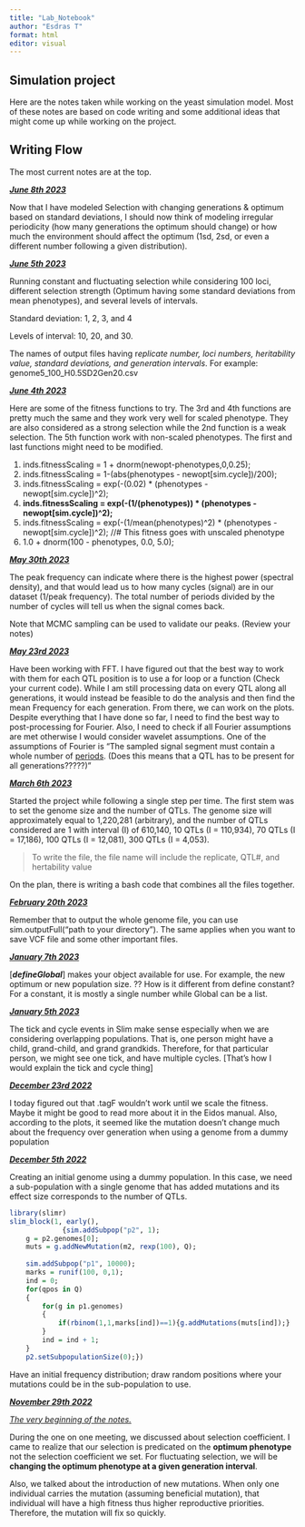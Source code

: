 ```yaml
---
title: "Lab_Notebook"
author: "Esdras T"
format: html
editor: visual
---
```


## Simulation project

Here are the notes taken while working on the yeast simulation model. Most of these notes are based on code writing and some additional ideas that might come up while working on the project.

## Writing Flow

The most current notes are at the top.

[***June 8th 2023***]{.underline}

Now that I have modeled Selection with changing generations & optimum based on standard deviations, I should now think of modeling irregular periodicity (how many generations the optimum should change) or how much the environment should affect the optimum (1sd, 2sd, or even a different number following a given distribution).

[***June 5th 2023***]{.underline}

Running constant and fluctuating selection while considering 100 loci, different selection strength (Optimum having some standard deviations from mean phenotypes), and several levels of intervals.

Standard deviation: 1, 2, 3, and 4

Levels of interval: 10, 20, and 30.

The names of output files having r*eplicate number, loci numbers, heritability value, standard deviations, and generation intervals*. For example: genome5_100_H0.5SD2Gen20.csv

[***June 4th 2023***]{.underline}

Here are some of the fitness functions to try. The 3rd and 4th functions are pretty much the same and they work very well for scaled phenotype. They are also considered as a strong selection while the 2nd function is a weak selection. The 5th function work with non-scaled phenotypes. The first and last functions might need to be modified.

1.  inds.fitnessScaling = 1 + dnorm(newopt-phenotypes,0,0.25);
2.  inds.fitnessScaling = 1-(abs(phenotypes - newopt\[sim.cycle\])/200);
3.  inds.fitnessScaling = exp(-(0.02) \* (phenotypes - newopt\[sim.cycle\])\^2);
4.  **inds.fitnessScaling = exp(-(1/(phenotypes)) \* (phenotypes - newopt\[sim.cycle\])\^2);**
5.  inds.fitnessScaling = exp(-(1/mean(phenotypes)\^2) \* (phenotypes - newopt\[sim.cycle\])\^2); //# This fitness goes with unscaled phenotype
6.  1.0 + dnorm(100 - phenotypes, 0.0, 5.0);

[***May 30th 2023***]{.underline}

The peak frequency can indicate where there is the highest power (spectral density), and that would lead us to how many cycles (signal) are in our dataset (1/peak frequency). The total number of periods divided by the number of cycles will tell us when the signal comes back.

Note that MCMC sampling can be used to validate our peaks. (Review your notes)

[***May 23rd 2023***]{.underline}

Have been working with FFT. I have figured out that the best way to work with them for each QTL position is to use a for loop or a function (Check your current code). While I am still processing data on every QTL along all generations, it would instead be feasible to do the analysis and then find the mean Frequency for each generation. From there, we can work on the plots. Despite everything that I have done so far, I need to find the best way to post-processing for Fourier. Also, I need to check if all Fourier assumptions are met otherwise I would consider wavelet assumptions. One of the assumptions of Fourier is "The sampled signal segment must contain a whole number of [periods](https://www.nti-audio.com/en/support/know-how/fast-fourier-transform-fft#:~:text=In%20the%20Fourier%20transformation%2C%20the%20assumption%20is%20that,segment%20must%20contain%20a%20whole%20number%20of%20periods.). (Does this means that a QTL has to be present for all generations?????)"

[***March 6th 2023***]{.underline}

Started the project while following a single step per time. The first stem was to set the genome size and the number of QTLs. The genome size will approximately equal to 1,220,281 (arbitrary), and the number of QTLs considered are 1 with interval (I) of 610,140, 10 QTLs (I = 110,934), 70 QTLs (I = 17,186), 100 QTLs (I = 12,081), 300 QTLs (I = 4,053).

> To write the file, the file name will include the replicate, QTL#, and hertability value

On the plan, there is writing a bash code that combines all the files together.

[***February 20th 2023***]{.underline}

Remember that to output the whole genome file, you can use sim.outputFull("path to your directory"). The same applies when you want to save VCF file and some other important files.

[***January 7th 2023***]{.underline}

\[***defineGlobal***\] makes your object available for use. For example, the new optimum or new population size. ?? How is it different from define constant? For a constant, it is mostly a single number while Global can be a list.

[***January 5th 2023***]{.underline}

The tick and cycle events in Slim make sense especially when we are considering overlapping populations. That is, one person might have a child, grand-child, and grand grandkids. Therefore, for that particular person, we might see one tick, and have multiple cycles. \[That's how I would explain the tick and cycle thing\]

[***December 23rd 2022***]{.underline}

I today figured out that .tagF wouldn't work until we scale the fitness. Maybe it might be good to read more about it in the Eidos manual. Also, according to the plots, it seemed like the mutation doesn't change much about the frequency over generation when using a genome from a dummy population

[***December 5th 2022***]{.underline}

Creating an initial genome using a dummy population. In this case, we need a sub-population with a single genome that has added mutations and its effect size corresponds to the number of QTLs.

```r
library(slimr)
slim_block(1, early(),
             {sim.addSubpop("p2", 1);
	g = p2.genomes[0];
	muts = g.addNewMutation(m2, rexp(100), Q);
	
	sim.addSubpop("p1", 10000);
	marks = runif(100, 0,1);
	ind = 0;
	for(qpos in Q)
	{
		for(g in p1.genomes)
		{
			if(rbinom(1,1,marks[ind])==1){g.addMutations(muts[ind]);}
		}
		ind = ind + 1;
	}
	p2.setSubpopulationSize(0);})

```

Have an initial frequency distribution; draw random positions where your mutations could be in the sub-population to use.

[***November 29th 2022***]{.underline}

[*The very beginning of the notes.*]{.underline}

During the one on one meeting, we discussed about selection coefficient. I came to realize that our selection is predicated on the **optimum phenotype** not the selection coefficient we set. For fluctuating selection, we will be **changing the optimum phenotype at a given generation interval**.

Also, we talked about the introduction of new mutations. When only one individual carries the mutation (assuming beneficial mutation), that individual will have a high fitness thus higher reproductive priorities. Therefore, the mutation will fix so quickly.
